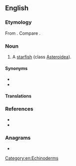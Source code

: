 {{also|seastar|sea-star}}
==English==
{{rfi|en}}

===Etymology===
From {{com|en|sea|star}}. Compare {{cog|is|sjóstjarna|t=sea star}}.

===Noun===
{{en-noun}}

# A [[starfish]] (class [[Asteroidea]]).

====Synonyms====
* {{l|en|starfish}}
* {{l|en|asteroid}}

====Translations====
{{trans-see|starfish}}

===References===
* {{R:OneLook}}
* {{pedia}}

===Anagrams===
* {{anagrams|en|a=aaersst|Ae stars|sea rats|searats|tessara-}}

[[Category:en:Echinoderms]]